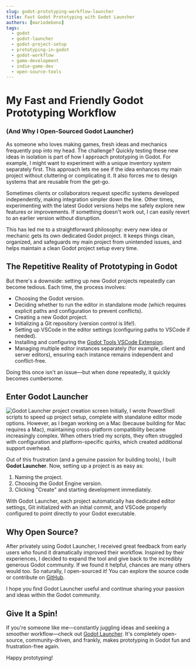 ```yaml
---
slug: godot-prototyping-workflow-launcher
title: Fast Godot Prototyping with Godot Launcher
authors: [mariodebono]
tags:
  - godot
  - godot-launcher
  - godot-project-setup
  - prototyping-in-godot
  - godot-workflow
  - game-development
  - indie-game-dev
  - open-source-tools
---
```


# My Fast and Friendly Godot Prototyping Workflow

### (And Why I Open-Sourced Godot Launcher)

As someone who loves making games, fresh ideas and mechanics frequently pop into my head. The challenge? Quickly testing these new ideas in isolation is part of how I approach prototyping in Godot. For example, I might want to experiment with a unique inventory system separately first. This approach lets me see if the idea enhances my main project without cluttering or complicating it. It also forces me to design systems that are reusable from the get-go.
<!-- truncate -->

Sometimes clients or collaborators request specific systems developed independently, making integration simpler down the line. Other times, experimenting with the latest Godot versions helps me safely explore new features or improvements. If something doesn't work out, I can easily revert to an earlier version without disruption.

This has led me to a straightforward philosophy: every new idea or mechanic gets its own dedicated Godot project. It keeps things clean, organized, and safeguards my main project from unintended issues, and helps maintain a clean Godot project setup every time.

## The Repetitive Reality of Prototyping in Godot

But there's a downside: setting up new Godot projects repeatedly can become tedious. Each time, the process involves:

- Choosing the Godot version.
- Deciding whether to run the editor in standalone mode (which requires explicit paths and configuration to prevent conflicts).
- Creating a new Godot project.
- Initializing a Git repository (version control is life!).
- Setting up VSCode in the editor settings (configuring paths to VSCode if needed).
- Installing and configuring the [Godot Tools VSCode Extension](https://marketplace.visualstudio.com/items?itemName=geequlim.godot-tools).
- Managing multiple editor instances separately (for example, client and server editors), ensuring each instance remains independent and conflict-free.

Doing this once isn't an issue—but when done repeatedly, it quickly becomes cumbersome.

## Enter Godot Launcher
![Godot Launcher project creation screen](/img/blog/images/launcher-new-project-ui.webp)
Initially, I wrote PowerShell scripts to speed up project setup, complete with standalone editor mode options. However, as I began working on a Mac (because building for Mac requires a Mac), maintaining cross-platform compatibility became increasingly complex. When others tried my scripts, they often struggled with configuration and platform-specific quirks, which created additional support overhead.

Out of this frustration (and a genuine passion for building tools), I built **Godot Launcher**. Now, setting up a project is as easy as:

1. Naming the project.
2. Choosing the Godot Engine version.
3. Clicking "Create" and starting development immediately.

With Godot Launcher, each project automatically has dedicated editor settings, Git initialized with an initial commit, and VSCode properly configured to point directly to your Godot executable.

## Why Open Source?

After privately using Godot Launcher, I received great feedback from early users who found it dramatically improved their workflow. Inspired by their experiences, I decided to expand the tool and give back to the incredibly generous Godot community. If we found it helpful, chances are many others would too. So naturally, I open-sourced it!
You can explore the source code or contribute on [GitHub](https://github.com/godotlauncher/launcher).


I hope you find Godot Launcher useful and continue sharing your passion and ideas within the Godot community.

## Give It a Spin!

If you're someone like me—constantly juggling ideas and seeking a smoother workflow—check out [Godot Launcher](https://godotlauncher.org). It's completely open-source, community-driven, and frankly, makes prototyping in Godot fun and frustration-free again.

Happy prototyping!

